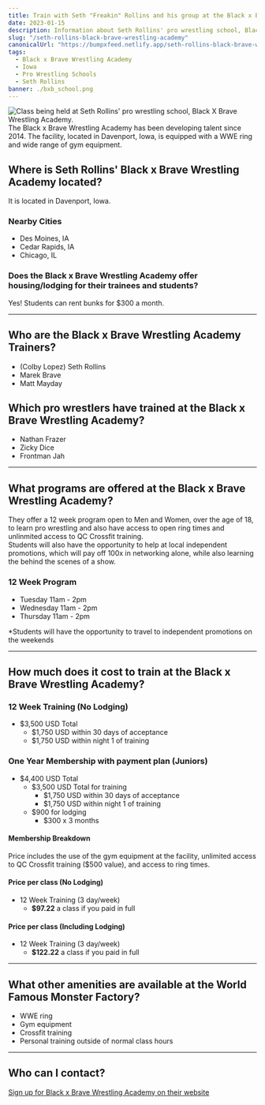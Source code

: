 ```yaml
---
title: Train with Seth "Freakin" Rollins and his group at the Black x Brave Wrestling Academy (Davenport, Iowa)
date: 2023-01-15
description: Information about Seth Rollins' pro wrestling school, Black x Brave Wrestling Academy, located in Davenport, Iowa. Learn more about their programs and the cost to attend.
slug: "/seth-rollins-black-brave-wrestling-academy"
canonicalUrl: "https://bumpxfeed.netlify.app/seth-rollins-black-brave-wrestling-academy"
tags:
  - Black x Brave Wrestling Academy
  - Iowa
  - Pro Wrestling Schools
  - Seth Rollins
banner: ./bxb_school.png
---
```

![Class being held at Seth Rollins' pro wrestling school, Black X Brave Wrestling Academy.](./bxb_school.png)
The Black x Brave Wrestling Academy has been developing talent since 2014. The facility, located in Davenport, Iowa, is equipped with a WWE ring and wide range of gym equipment.


## Where is Seth Rollins' Black x Brave Wrestling Academy located?
It is located in Davenport, Iowa. 


### Nearby Cities
* Des Moines, IA
* Cedar Rapids, IA
* Chicago, IL

### Does the Black x Brave Wrestling Academy offer housing/lodging for their trainees and students?
Yes! Students can rent bunks for $300 a month.

--- 

## Who are the Black x Brave Wrestling Academy Trainers?
* (Colby Lopez) Seth Rollins
* Marek Brave
* Matt Mayday

## Which pro wrestlers have trained at the Black x Brave Wrestling Academy?
* Nathan Frazer 
* Zicky Dice
* Frontman Jah

---

## What programs are offered at the Black x Brave Wrestling Academy?
They offer a 12 week program open to Men and Women, over the age of 18, to learn pro wrestling and also have access to open ring times and unlinmited access to QC Crossfit training.  
Students will also have the opportunity to help at local independent promotions, which will pay off 100x in networking alone, while also learning the behind the scenes of a show.

### 12 Week Program
* Tuesday 11am - 2pm
* Wednesday 11am - 2pm
* Thursday 11am - 2pm

*Students will have the opportunity to travel to independent promotions on the weekends

---

## How much does it cost to train at the Black x Brave Wrestling Academy?

### 12 Week Training (No Lodging)
* $3,500 USD Total
  * $1,750 USD within 30 days of acceptance
  * $1,750 USD within night 1 of training

### One Year Membership with payment plan (Juniors)
* $4,400 USD Total
  * $3,500 USD Total for training
    * $1,750 USD within 30 days of acceptance
    * $1,750 USD within night 1 of training
  * $900 for lodging
    * $300 x 3 months

#### Membership Breakdown
Price includes the use of the gym equipment at the facility, unlimited access to QC Crossfit training ($500 value), and access to ring times.

#### Price per class (No Lodging)
* 12 Week Training (3 day/week)
  * **$97.22** a class if you paid in full 

#### Price per class (Including Lodging)
* 12 Week Training (3 day/week)
  * **$122.22** a class if you paid in full  

---

## What other amenities are available at the World Famous Monster Factory?
* WWE ring
* Gym equipment
* Crossfit training
* Personal training outside of normal class hours

---

## Who can I contact?
[Sign up for Black x Brave Wrestling Academy on their website](https://www.blackandbravewrestling.com/new-page)

<YouTube youTubeId="pkXgahV-OSs" />
